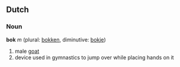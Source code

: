 ==Dutch==
===Noun===
'''bok''' ''m'' (plural: [[bokken]], diminutive: [[bokje]])

# male [[goat]]
# device used in gymnastics to jump over while placing hands on it
